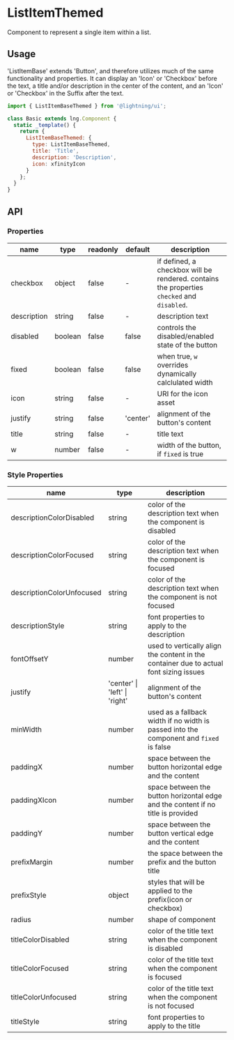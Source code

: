 
# ListItemThemed

Component to represent a single item within a list.

## Usage

'ListItemBase' extends 'Button', and therefore utilizes much of the same functionality and properties. It can display an 'Icon' or 'Checkbox' before the text, a title and/or description in the center of the content, and an 'Icon' or 'Checkbox' in the Suffix after the text.

```js
import { ListItemBaseThemed } from '@lightning/ui';

class Basic extends lng.Component {
  static _template() {
    return {
      ListItemBaseThemed: {
        type: ListItemBaseThemed,
        title: 'Title',
        description: 'Description',
        icon: xfinityIcon
      }
    };
  }
}
```

<Canvas>
  <Story id="patterns-listitemthemed--basic" />
</Canvas>

## API

### Properties

| name        | type    | readonly | default  | description                                                                                |
| ----------- | ------- | -------- | -------- | ------------------------------------------------------------------------------------------ |
| checkbox    | object  | false    | -        | if defined, a checkbox will be rendered. contains the properties `checked` and `disabled`. |
| description | string  | false    | -        | description text                                                                           |
| disabled    | boolean | false    | false    | controls the disabled/enabled state of the button                                          |
| fixed       | boolean | false    | false    | when true, `w` overrides dynamically calclulated width                                     |
| icon        | string  | false    | -        | URI for the icon asset                                                                     |
| justify     | string  | false    | 'center' | alignment of the button's content                                                          |
| title       | string  | false    | -        | title text                                                                                 |
| w           | number  | false    | -        | width of the button, if `fixed` is true                                                    |

### Style Properties

| name                      | type                          | description                                                                            |
| ------------------------- | ----------------------------- | -------------------------------------------------------------------------------------- |
| descriptionColorDisabled  | string                        | color of the description text when the component is disabled                           |
| descriptionColorFocused   | string                        | color of the description text when the component is focused                            |
| descriptionColorUnfocused | string                        | color of the description text when the component is not focused                        |
| descriptionStyle          | string                        | font properties to apply to the description                                            |
| fontOffsetY               | number                        | used to vertically align the content in the container due to actual font sizing issues |
| justify                   | 'center' \| 'left' \| 'right' | alignment of the button's content                                                      |
| minWidth                  | number                        | used as a fallback width if no width is passed into the component and `fixed` is false |
| paddingX                  | number                        | space between the button horizontal edge and the content                               |
| paddingXIcon              | number                        | space between the button horizontal edge and the content if no title is provided       |
| paddingY                  | number                        | space between the button vertical edge and the content                                 |
| prefixMargin              | number                        | the space between the prefix and the button title                                      |
| prefixStyle               | object                        | styles that will be applied to the prefix(icon or checkbox)                            |
| radius                    | number                        | shape of component                                                                     |
| titleColorDisabled        | string                        | color of the title text when the component is disabled                                 |
| titleColorFocused         | string                        | color of the title text when the component is focused                                  |
| titleColorUnfocused       | string                        | color of the title text when the component is not focused                              |
| titleStyle                | string                        | font properties to apply to the title                                                  |
